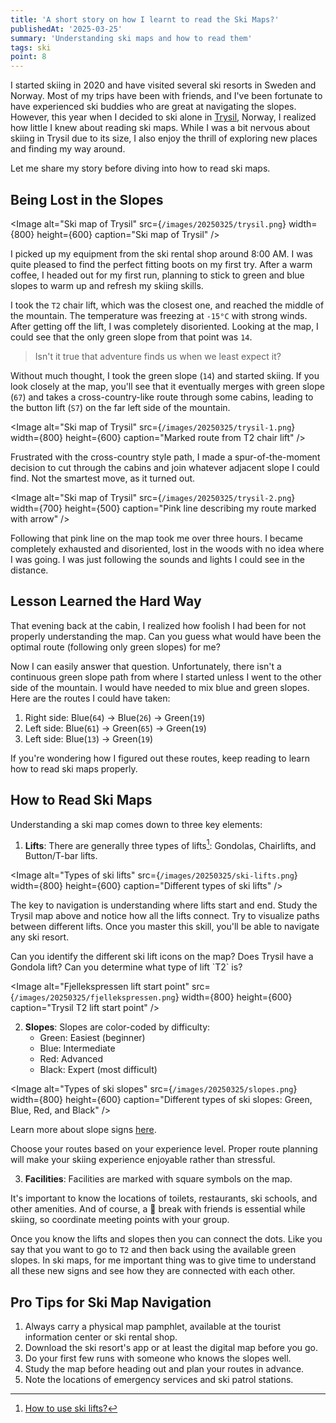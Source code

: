 ```yaml
---
title: 'A short story on how I learnt to read the Ski Maps?'
publishedAt: '2025-03-25'
summary: 'Understanding ski maps and how to read them'
tags: ski
point: 8
---
```


I started skiing in 2020 and have visited several ski resorts in Sweden and Norway. Most of my trips have been with friends, and I've been fortunate to have experienced ski buddies who are great at navigating the slopes. However, this year when I decided to ski alone in [Trysil](https://www.trysil.com/en/), Norway, I realized how little I knew about reading ski maps. While I was a bit nervous about skiing in Trysil due to its size, I also enjoy the thrill of exploring new places and finding my way around.

Let me share my story before diving into how to read ski maps.

## Being Lost in the Slopes
<Image
  alt="Ski map of Trysil"
  src={`/images/20250325/trysil.png`}
  width={800}
  height={600}
  caption="Ski map of Trysil"
/>

I picked up my equipment from the ski rental shop around 8:00 AM. I was quite pleased to find the perfect fitting boots on my first try. After a warm coffee, I headed out for my first run, planning to stick to green and blue slopes to warm up and refresh my skiing skills.

I took the `T2` chair lift, which was the closest one, and reached the middle of the mountain. The temperature was freezing at `-15°C` with strong winds. After getting off the lift, I was completely disoriented. Looking at the map, I could see that the only green slope from that point was `14`.

> Isn't it true that adventure finds us when we least expect it?

Without much thought, I took the green slope (`14`) and started skiing. If you look closely at the map, you'll see that it eventually merges with green slope (`67`) and takes a cross-country-like route through some cabins, leading to the button lift (`S7`) on the far left side of the mountain.

<Image
  alt="Ski map of Trysil"
  src={`/images/20250325/trysil-1.png`}
  width={800}
  height={600}
  caption="Marked route from T2 chair lift"
/>

Frustrated with the cross-country style path, I made a spur-of-the-moment decision to cut through the cabins and join whatever adjacent slope I could find. Not the smartest move, as it turned out.

<Image
  alt="Ski map of Trysil"
  src={`/images/20250325/trysil-2.png`}
  width={700}
  height={500}
  caption="Pink line describing my route marked with arrow"
/>

Following that pink line on the map took me over three hours. I became completely exhausted and disoriented, lost in the woods with no idea where I was going. I was just following the sounds and lights I could see in the distance.

## Lesson Learned the Hard Way

That evening back at the cabin, I realized how foolish I had been for not properly understanding the map. Can you guess what would have been the optimal route (following only green slopes) for me?

Now I can easily answer that question. Unfortunately, there isn't a continuous green slope path from where I started unless I went to the other side of the mountain. I would have needed to mix blue and green slopes. Here are the routes I could have taken:

1. Right side: Blue(`64`) → Blue(`26`) → Green(`19`)
2. Left side: Blue(`61`) → Green(`65`) → Green(`19`)
3. Left side: Blue(`13`) → Green(`19`)

If you're wondering how I figured out these routes, keep reading to learn how to read ski maps properly.

## How to Read Ski Maps
Understanding a ski map comes down to three key elements:

1. **Lifts**: There are generally three types of lifts[^1]: Gondolas, Chairlifts, and Button/T-bar lifts.  

<Image
  alt="Types of ski lifts"
  src={`/images/20250325/ski-lifts.png`}
  width={800}
  height={600}
  caption="Different types of ski lifts"
/>

The key to navigation is understanding where lifts start and end. Study the Trysil map above and notice how all the lifts connect. Try to visualize paths between different lifts. Once you master this skill, you'll be able to navigate any ski resort.

<Callout emoji="⁉️">
  Can you identify the different ski lift icons on the map? Does Trysil have a Gondola lift? Can you determine what type of lift `T2` is?
</Callout>

<Image
  alt="Fjellekspressen lift start point"
  src={`/images/20250325/fjellekspressen.png`}
  width={800}
  height={600}
  caption="Trysil T2 lift start point"
/>

2. **Slopes**: Slopes are color-coded by difficulty:
   - Green: Easiest (beginner)
   - Blue: Intermediate
   - Red: Advanced
   - Black: Expert (most difficult)

<Image
  alt="Types of ski slopes"
  src={`/images/20250325/slopes.png`}
  width={800}
  height={600}
  caption="Different types of ski slopes: Green, Blue, Red, and Black"
/>

Learn more about slope signs [here](https://outdoormaster.com/blogs/om-blog/ski-trail-signs).

Choose your routes based on your experience level. Proper route planning will make your skiing experience enjoyable rather than stressful.

3. **Facilities**: Facilities are marked with square symbols on the map.

It's important to know the locations of toilets, restaurants, ski schools, and other amenities. And of course, a 🍻 break with friends is essential while skiing, so coordinate meeting points with your group.

Once you know the lifts and slopes then you can connect the dots. Like you say that you want to go to `T2` and then back using the available green slopes. In ski maps, for me important thing was to give time to understand all these new signs and see how they are connected with each other. 

## Pro Tips for Ski Map Navigation
1. Always carry a physical map pamphlet, available at the tourist information center or ski rental shop.
2. Download the ski resort's app or at least the digital map before you go.
3. Do your first few runs with someone who knows the slopes well.
4. Study the map before heading out and plan your routes in advance.
5. Note the locations of emergency services and ski patrol stations.

[^1]:[How to use ski lifts?](https://newtoski.com/how-to-use-ski-lifts/)
[^2]:[Ski trails signs](https://outdoormaster.com/blogs/om-blog/ski-trail-signs)
